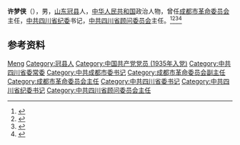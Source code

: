 '''许梦侠'''（{{bd|1919年||2004年|}}），男，[[山东|山东]][[冠县|冠县]]人，[[中华人民共和国|中华人民共和国]]政治人物，曾任[[成都市革命委员会|成都市革命委员会]]主任，[[中共四川省纪委|中共四川省纪委]]书记，[[中共四川省顾问委员会|中共四川省顾问委员会]]主任。<ref>{{Cite book|title=中华人民共和国职官志|author=何虎生, 李耀东, 向常福主编|publisher=中国社会出版社|year=2003|isbn=9787800883934|location=北京|pages=}}</ref><ref>{{cite book|title=中囯人名大辞典·当代人物卷|author=廖盖隆等编|year=1990|publisher=上海辞书出版社|location=上海|page=}}</ref><ref>{{cite book|title=中囯人名大辞典·现任党政军领导人物卷|author=廖盖隆等编|year=1990|publisher=上海辞书出版社|location=上海|page=}}</ref><ref>{{Cite book|title=中国共产党名人录|author=于俊道主编|publisher=四川人民出版社|year=1997|isbn=|location=成都|pages=}}</ref>

== 参考资料 ==
{{reflist}}

{{成都市市长}}

{{Authority control}}
{{DEFAULTSORT:Xu许}}
[[Category:许姓|Meng]]
[[Category:冠县人|Category:冠县人]]
[[Category:中国共产党党员_(1935年入党)|Category:中国共产党党员 (1935年入党)]]
[[Category:中共四川省委常委|Category:中共四川省委常委]]
[[Category:中共成都市委书记|Category:中共成都市委书记]]
[[Category:成都市革命委员会副主任|Category:成都市革命委员会副主任]]
[[Category:成都市革命委员会主任|Category:成都市革命委员会主任]]
[[Category:中共四川省委书记|Category:中共四川省委书记]]
[[Category:中共四川省纪委书记|Category:中共四川省纪委书记]]
[[Category:中共四川省顾问委员会主任|Category:中共四川省顾问委员会主任]]

{{中国人物小作品}}